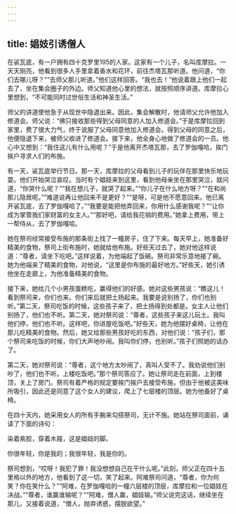 ```yaml
---
---
---
```

title: 娼妓引诱僧人
---




在裟瓦底，有一户拥有四十克罗里195的人家。这家有一个儿子，名叫库摩拉。一天天刚亮，他看到很多人手里拿着香水和花环，前往杰塔瓦那听道。他问道，“你们去哪儿呀？”“去师父那儿听道。”他们这样回答。“我也去！”他说着跟上他们一起去了，坐在集会圈子的外边。师父知道他心里的想法，就按照顺序讲道。库摩拉心里想到，“不可能同时过世俗生活和神圣生活。”

师父的讲道使他急于从现世中隐退出来。因此，集会解散时，他请师父允许他加入修道会。师父说：“佛只接收那些得到父母同意的人加入修道会。”于是库摩拉回到家里，费了很大力气，终于说服了父母同意他加入修道会。得到父母的同意之后，他便隐退下来，被师父收进了修道会。接下来，他全身心地做了修道会的一员。他心中又想到：“我住这儿有什么用呢？”于是他离开杰塔瓦那，去了罗伽嘎哈，挨门挨户寻求人们的布施。

有一天，裟瓦底举行节日。那一天，库摩拉的父母看到儿子的玩伴在那里快乐地玩耍。他们开始哭泣哀叹。当时有个娼妓来到这里，看到他母亲坐在那里哭泣，就问道，“你哭什么呢？”“我在想儿子，就哭了起来。”“你儿子在什么地方呀？”“在和尚那儿隐居呢。”“难道说再让他回来不是更好？”“是呀，可是他不愿意回来。他已离开裟瓦底，去了罗伽嘎哈了。”“我要是能把他弄回来，你用什么感谢我呢？”“让你成为掌管我们家财富的女主人。”“那好吧，请给我花销的费用。”她拿上费用，带上一帮侍从，去了罗伽嘎哈。

她在祭司经常接受布施的那条街上找了一幢房子，住了下来。每天早上，她准备好精美的食物，祭司上街布施时，她就给他布施。好些天过去了，她对他这样说道：“尊者，请坐下吃吧。”这样说着，为他端起了饭碗。祭司非常乐意地接了碗。她为他端来了精美的食物，对他说，“这里是你布施的最好地方。”好些天，她引诱他坐在走廊上，为他准备精美的食物。

接下来，她给几个小男孩蛋糕吃，赢得他们的好感。她对这些男孩说：“瞧这儿！看到祭司来，你们也来。你们来后就把土扬起来。我要是说别扬了，你们也别听。”第二天，祭司吃饭的时候，这些孩子来了，把土扬得到处都是。女主人让他们别扬了，他们也不听。第二天，她对祭司说：“尊者，这些孩子来这儿玩土。我叫他们停，他们也不听。这样吧，你进屋吃饭吧。”好些天，她为他摆好桌椅，让他在那儿吃精美的食物。然后，她又给那些男孩好吃的东西，对他们说：“孩子们，那个祭司来吃饭的时候，你们大声地吵闹。我叫你们停，也别听。”孩子们照她的话办了。

第二天，她对祭司说：“尊者，这个地方太吵闹了，真叫人受不了。我劝说他们别吵了，他们也不听。上楼吃饭吧。”那个祭司答应了。她让祭司走在前面，上到楼顶，关上了房门。祭司有着严格的规定要挨门挨户去接受布施，但由于他被这美味所吸引，因此还是同意了这个女人的建议，爬上了七层楼的顶层。她为他备好了桌椅。

在四十天内，她采用女人的所有手腕来勾搭祭司，无计不施。她站在祭司面前，诵读了下面的诗句：

染着紫胶，穿着木屐，这是娼妓的脚。

你很年轻，你是我的；我很年轻，我是你的。

祭司想到，“哎呀！我犯了罪！我没想想自己在干什么呢。”此刻，师父正在四十五里格以外的地方，他看到了这一切，笑了起来。阿难祭司问道，“尊者，你为何笑？你在笑什么？”“阿难，在罗伽嘎哈的一幢六层楼的顶层，库摩拉和一位娼妓在决战。”“尊者，谁赢谁输呢？”“阿难，僧人赢，娼妓输。”师父说完这话，继续坐在那儿，又接着说道，“僧人，抛弃诱惑，摆脱欲望。”